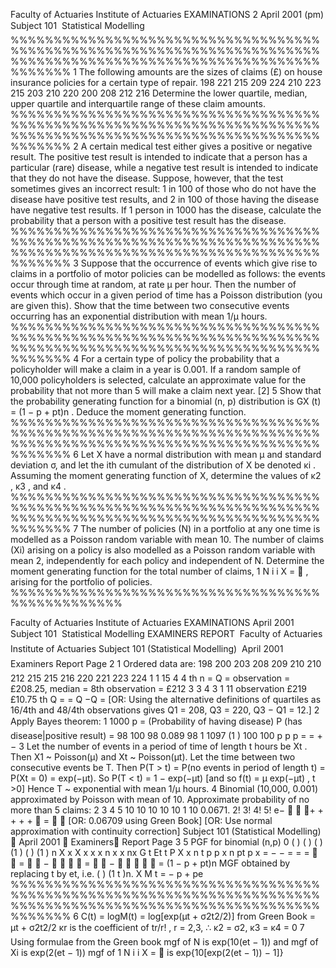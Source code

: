 Faculty of Actuaries Institute of Actuaries
EXAMINATIONS
2 April 2001 (pm)
Subject 101  Statistical Modelling
%%%%%%%%%%%%%%%%%%%%%%%%%%%%%%%%%%%%%%%%%%%%%%%%%%%%%%%%%%%%%%%%%%%%%%%%%%%%%%%%%%%%%%%%%%%%%%%%%%%%%%%%%%%%%%%%%%%
1 The following amounts are the sizes of claims (£) on house insurance policies for a
certain type of repair.
198 221 215 209 224 210 223 215 203 210
220 200 208 212 216
Determine the lower quartile, median, upper quartile and interquartile range of
these claim amounts. 
%%%%%%%%%%%%%%%%%%%%%%%%%%%%%%%%%%%%%%%%%%%%%%%%%%%%%%%%%%%%%%%%%%%%%%%%%%%%%%%%%%%%%%%%%%%%%%%%%%%%%%%%%%%%%%%%%%%
2 A certain medical test either gives a positive or negative result. The positive test
result is intended to indicate that a person has a particular (rare) disease, while
a negative test result is intended to indicate that they do not have the disease.
Suppose, however, that the test sometimes gives an incorrect result: 1 in 100 of
those who do not have the disease have positive test results, and 2 in 100 of those
having the disease have negative test results.
If 1 person in 1000 has the disease, calculate the probability that a person with a
positive test result has the disease. 
%%%%%%%%%%%%%%%%%%%%%%%%%%%%%%%%%%%%%%%%%%%%%%%%%%%%%%%%%%%%%%%%%%%%%%%%%%%%%%%%%%%%%%%%%%%%%%%%%%%%%%%%%%%%%%%%%%%
3 Suppose that the occurrence of events which give rise to claims in a portfolio of
motor policies can be modelled as follows: the events occur through time at
random, at rate μ per hour. Then the number of events which occur in a given
period of time has a Poisson distribution (you are given this).
Show that the time between two consecutive events occurring has an exponential
distribution with mean 1/μ hours. 
%%%%%%%%%%%%%%%%%%%%%%%%%%%%%%%%%%%%%%%%%%%%%%%%%%%%%%%%%%%%%%%%%%%%%%%%%%%%%%%%%%%%%%%%%%%%%%%%%%%%%%%%%%%%%%%%%%%
4 For a certain type of policy the probability that a policyholder will make a claim
in a year is 0.001. If a random sample of 10,000 policyholders is selected,
calculate an approximate value for the probability that not more than 5 will
make a claim next year. [2]
5 Show that the probability generating function for a binomial (n, p) distribution is
GX (t) = (1 − p + pt)n .
Deduce the moment generating function. 
%%%%%%%%%%%%%%%%%%%%%%%%%%%%%%%%%%%%%%%%%%%%%%%%%%%%%%%%%%%%%%%%%%%%%%%%%%%%%%%%%%%%%%%%%%%%%%%%%%%%%%%%%%%%%%%%%%%
6 Let X have a normal distribution with mean μ and standard deviation σ, and let
the ith cumulant of the distribution of X be denoted κi .
Assuming the moment generating function of X, determine the values of κ2 , κ3 ,
and κ4 . 
%%%%%%%%%%%%%%%%%%%%%%%%%%%%%%%%%%%%%%%%%%%%%%%%%%%%%%%%%%%%%%%%%%%%%%%%%%%%%%%%%%%%%%%%%%%%%%%%%%%%%%%%%%%%%%%%%%%
7 The number of policies (N) in a portfolio at any one time is modelled as a Poisson
random variable with mean 10.
The number of claims (Xi) arising on a policy is also modelled as a Poisson
random variable with mean 2, independently for each policy and independent
of N.
Determine the moment generating function for the total number of claims,
1
N
i
i
X
= 
,
arising for the portfolio of policies. 
%%%%%%%%%%%%%%%%%%%%%%%%%%%%%%%%%%%%%%%%%%%%%%%%%

Faculty of Actuaries Institute of Actuaries
EXAMINATIONS
April 2001
Subject 101  Statistical Modelling
EXAMINERS REPORT
 Faculty of Actuaries
 Institute of Actuaries
Subject 101 (Statistical Modelling)  April 2001  Examiners Report
Page 2
1 Ordered data are:
198 200 203 208 209 210 210 212 215 215
216 220 221 223 224
1
1
15 4
4
th
n = Q = observation = £208.25, median = 8th observation = £212
3
3 4 3 1 11 observation £219 £10.75 th Q = = Q −Q =
[OR: Using the alternative definitions of quartiles as 16/4th and 48/4th
observations gives Q1 = 208, Q3 = 220, Q3 − Q1 = 12.]
2 Apply Bayes theorem:
1
1000
p = (Probability of having disease)
P (has disease|positive result) =
98
100 98 0.089
98 1 1097 (1 )
100 100
p
p p
= =
+ −
3 Let the number of events in a period of time of length t hours be Xt .
Then X1 ~ Poisson(μ) and Xt ~ Poisson(μt).
Let the time between two consecutive events be T.
Then P(T > t) = P(no events in period of length t) = P(Xt = 0) = exp(−μt).
So P(T < t) = 1 − exp(−μt) [and so f(t) = μ exp(−μt) , t >0]
Hence T ~ exponential with mean 1/μ hours.
4 Binomial (10,000, 0.001) approximated by Poisson with mean of 10.
Approximate probability of no more than 5 claims:
2 3 4 5
10 10 10 10 10
1 10 0.0671.
2! 3! 4! 5!
e−
 
 + + + + +  =
 
[OR: 0.06709 using Green Book]
[OR: Use normal approximation with continuity correction]
Subject 101 (Statistical Modelling)  April 2001  Examiners Report
Page 3
5 PGF for binomial (n,p)
0
( ) ( ) ( )
(1 )
( ) (1 )
n
X x
X
x
x x n x
x nx
G t Et t P X x
n
t p p
x
n
pt p
x
=
−
−
= = =
 
=   −
 
 
=   −
 



= (1 − p + pt)n
MGF obtained by replacing t by et, i.e. ( ) (1 t )n.
X M t = − p + pe
%%%%%%%%%%%%%%%%%%%%%%%%%%%%%%%%%%%%%%%%%%%%%%%%%%%%%%%%%%%%%%%%%%%%%%%%%%%%%%%%%%%%%%%%%%%%%%%%%%%%%%%%%%%%%%%%%%%
6 C(t) = logM(t) = log[exp(μt + σ2t2/2)] from Green Book
= μt + σ2t2/2
κr is the coefficient of tr/r! , r = 2,3,
∴ κ2 = σ2, κ3 = κ4 = 0
7 Using formulae from the Green book
mgf of N is exp(10(et − 1)) and mgf of Xi  is exp(2(et − 1))
mgf of
1
N
i
i
X
= 
is exp{10[exp(2(et − 1)) − 1]}
